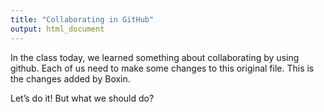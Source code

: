 ```yaml
---
title: "Collaborating in GitHub"
output: html_document
---
```



In the class today, we learned something about collaborating by using github. Each of us need to make some changes to this original file. This is the changes added by Boxin. 


Let's do it! But what we should do?